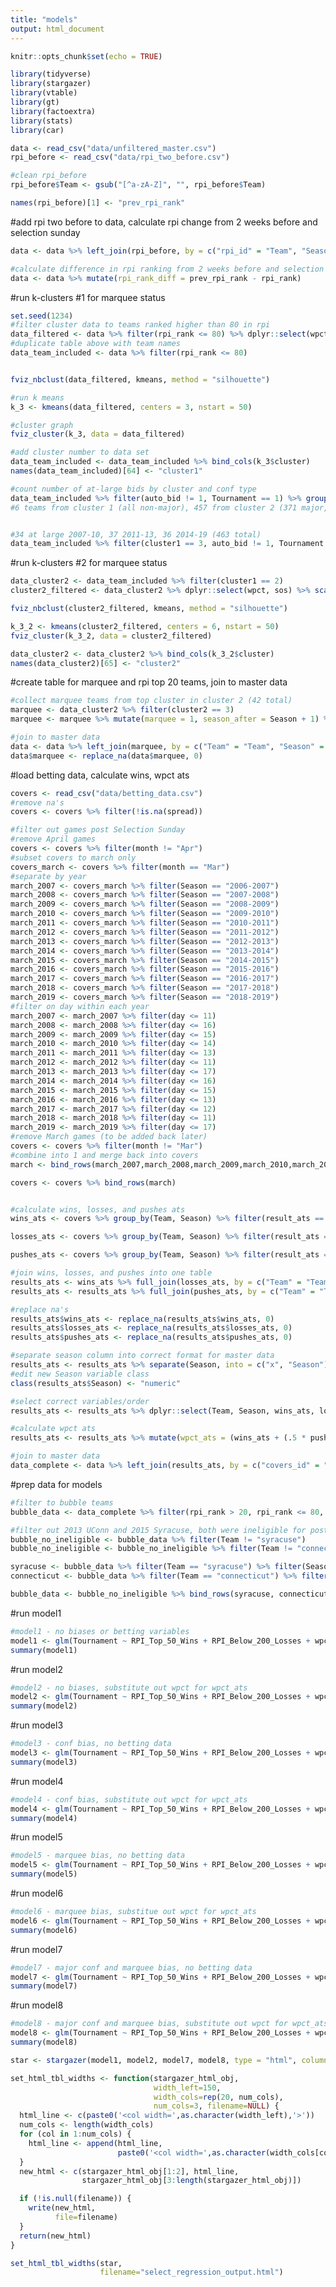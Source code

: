 ```yaml
---
title: "models"
output: html_document
---
```


```r
knitr::opts_chunk$set(echo = TRUE)
```

```r
library(tidyverse)
library(stargazer)
library(vtable)
library(gt)
library(factoextra)
library(stats)
library(car)
```

```r
data <- read_csv("data/unfiltered_master.csv")
rpi_before <- read_csv("data/rpi_two_before.csv")

#clean rpi_before
rpi_before$Team <- gsub("[^a-zA-Z]", "", rpi_before$Team)

names(rpi_before)[1] <- "prev_rpi_rank"
```

#add rpi two before to data, calculate rpi change from 2 weeks before and selection sunday
```r
data <- data %>% left_join(rpi_before, by = c("rpi_id" = "Team", "Season" = "Season"))

#calculate difference in rpi ranking from 2 weeks before and selection sunday
data <- data %>% mutate(rpi_rank_diff = prev_rpi_rank - rpi_rank)
```

#run k-clusters #1 for marquee status
```r
set.seed(1234)
#filter cluster data to teams ranked higher than 80 in rpi
data_filtered <- data %>% filter(rpi_rank <= 80) %>% dplyr::select(wpct, sos) %>% scale()
#duplicate table above with team names
data_team_included <- data %>% filter(rpi_rank <= 80)


fviz_nbclust(data_filtered, kmeans, method = "silhouette")

#run k means
k_3 <- kmeans(data_filtered, centers = 3, nstart = 50)

#cluster graph
fviz_cluster(k_3, data = data_filtered)

#add cluster number to data set
data_team_included <- data_team_included %>% bind_cols(k_3$cluster)
names(data_team_included)[64] <- "cluster1"

#count number of at-large bids by cluster and conf type
data_team_included %>% filter(auto_bid != 1, Tournament == 1) %>% group_by(cluster1, major_conf) %>% summarise(n = n(), med = median(seed))
#6 teams from cluster 1 (all non-major), 457 from cluster 2 (371 major, 86 non-major) (no rpi filter)


#34 at large 2007-10, 37 2011-13, 36 2014-19 (463 total)
data_team_included %>% filter(cluster1 == 3, auto_bid != 1, Tournament == 1)
```

#run k-clusters #2 for marquee status
```r
data_cluster2 <- data_team_included %>% filter(cluster1 == 2)
cluster2_filtered <- data_cluster2 %>% dplyr::select(wpct, sos) %>% scale()

fviz_nbclust(cluster2_filtered, kmeans, method = "silhouette")

k_3_2 <- kmeans(cluster2_filtered, centers = 6, nstart = 50)
fviz_cluster(k_3_2, data = cluster2_filtered)

data_cluster2 <- data_cluster2 %>% bind_cols(k_3_2$cluster)
names(data_cluster2)[65] <- "cluster2"
```

#create table for marquee and rpi top 20 teams, join to master data
```r
#collect marquee teams from top cluster in cluster 2 (42 total)
marquee <- data_cluster2 %>% filter(cluster2 == 3)
marquee <- marquee %>% mutate(marquee = 1, season_after = Season + 1) %>% dplyr::select(Team, season_after, marquee)

#join to master data
data <- data %>% left_join(marquee, by = c("Team" = "Team", "Season" = "season_after"))
data$marquee <- replace_na(data$marquee, 0)
```

#load betting data, calculate wins, wpct ats
```r
covers <- read_csv("data/betting_data.csv")
#remove na's
covers <- covers %>% filter(!is.na(spread))

#filter out games post Selection Sunday
#remove April games
covers <- covers %>% filter(month != "Apr")
#subset covers to march only
covers_march <- covers %>% filter(month == "Mar")
#separate by year
march_2007 <- covers_march %>% filter(Season == "2006-2007")
march_2008 <- covers_march %>% filter(Season == "2007-2008")
march_2009 <- covers_march %>% filter(Season == "2008-2009")
march_2010 <- covers_march %>% filter(Season == "2009-2010")
march_2011 <- covers_march %>% filter(Season == "2010-2011")
march_2012 <- covers_march %>% filter(Season == "2011-2012")
march_2013 <- covers_march %>% filter(Season == "2012-2013")
march_2014 <- covers_march %>% filter(Season == "2013-2014")
march_2015 <- covers_march %>% filter(Season == "2014-2015")
march_2016 <- covers_march %>% filter(Season == "2015-2016")
march_2017 <- covers_march %>% filter(Season == "2016-2017")
march_2018 <- covers_march %>% filter(Season == "2017-2018")
march_2019 <- covers_march %>% filter(Season == "2018-2019")
#filter on day within each year
march_2007 <- march_2007 %>% filter(day <= 11)
march_2008 <- march_2008 %>% filter(day <= 16)
march_2009 <- march_2009 %>% filter(day <= 15)
march_2010 <- march_2010 %>% filter(day <= 14)
march_2011 <- march_2011 %>% filter(day <= 13)
march_2012 <- march_2012 %>% filter(day <= 11)
march_2013 <- march_2013 %>% filter(day <= 17)
march_2014 <- march_2014 %>% filter(day <= 16)
march_2015 <- march_2015 %>% filter(day <= 15)
march_2016 <- march_2016 %>% filter(day <= 13)
march_2017 <- march_2017 %>% filter(day <= 12)
march_2018 <- march_2018 %>% filter(day <= 11)
march_2019 <- march_2019 %>% filter(day <= 17)
#remove March games (to be added back later)
covers <- covers %>% filter(month != "Mar")
#combine into 1 and merge back into covers
march <- bind_rows(march_2007,march_2008,march_2009,march_2010,march_2011,march_2012,march_2013,march_2014,march_2015,march_2016,march_2017,march_2018,march_2019)

covers <- covers %>% bind_rows(march)


#calculate wins, losses, and pushes ats
wins_ats <- covers %>% group_by(Team, Season) %>% filter(result_ats == "W") %>% summarise(wins_ats = n())

losses_ats <- covers %>% group_by(Team, Season) %>% filter(result_ats == "L") %>% summarise(losses_ats = n())

pushes_ats <- covers %>% group_by(Team, Season) %>% filter(result_ats == "P") %>% summarise(pushes_ats = n())

#join wins, losses, and pushes into one table
results_ats <- wins_ats %>% full_join(losses_ats, by = c("Team" = "Team", "Season" = "Season"))
results_ats <- results_ats %>% full_join(pushes_ats, by = c("Team" = "Team", "Season" = "Season"))

#replace na's
results_ats$wins_ats <- replace_na(results_ats$wins_ats, 0)
results_ats$losses_ats <- replace_na(results_ats$losses_ats, 0)
results_ats$pushes_ats <- replace_na(results_ats$pushes_ats, 0)

#separate season column into correct format for master data
results_ats <- results_ats %>% separate(Season, into = c("x", "Season"), sep = "-")
#edit new Season variable class
class(results_ats$Season) <- "numeric"

#select correct variables/order
results_ats <- results_ats %>% dplyr::select(Team, Season, wins_ats, losses_ats, pushes_ats)

#calculate wpct ats
results_ats <- results_ats %>% mutate(wpct_ats = (wins_ats + (.5 * pushes_ats))/(wins_ats + losses_ats + pushes_ats))

#join to master data
data_complete <- data %>% left_join(results_ats, by = c("covers_id" = "Team", "Season" = "Season"))
```

#prep data for models
```r
#filter to bubble teams
bubble_data <- data_complete %>% filter(rpi_rank > 20, rpi_rank <= 80, auto_bid != 1, Season >= 2007)

#filter out 2013 UConn and 2015 Syracuse, both were ineligible for postseason
bubble_no_ineligible <- bubble_data %>% filter(Team != "syracuse")
bubble_no_ineligible <- bubble_no_ineligible %>% filter(Team != "connecticut")

syracuse <- bubble_data %>% filter(Team == "syracuse") %>% filter(Season != 2015)
connecticut <- bubble_data %>% filter(Team == "connecticut") %>% filter(Season != 2013)

bubble_data <- bubble_no_ineligible %>% bind_rows(syracuse, connecticut)
```

#run model1
```r
#model1 - no biases or betting variables
model1 <- glm(Tournament ~ RPI_Top_50_Wins + RPI_Below_200_Losses + wpct + conf_wpct + Ranked + RPI + rpi_rank_diff + point_diff + sos, data = bubble_data, family = binomial(link = "logit"))
summary(model1)
```

#run model2
```r
#model2 - no biases, substitute out wpct for wpct_ats
model2 <- glm(Tournament ~ RPI_Top_50_Wins + RPI_Below_200_Losses + wpct_ats + conf_wpct + Ranked + RPI + rpi_rank_diff + point_diff + sos, data = bubble_data, family = binomial(link = "logit"))
summary(model2)
```

#run model3
```r
#model3 - conf bias, no betting data
model3 <- glm(Tournament ~ RPI_Top_50_Wins + RPI_Below_200_Losses + wpct + conf_wpct + Ranked + RPI + rpi_rank_diff + point_diff + sos + major_conf, data = bubble_data, family = binomial(link = "logit"))
summary(model3)
```

#run model4
```r
#model4 - conf bias, substitute out wpct for wpct_ats
model4 <- glm(Tournament ~ RPI_Top_50_Wins + RPI_Below_200_Losses + wpct_ats + conf_wpct + Ranked + RPI + rpi_rank_diff + point_diff + sos + major_conf, data = bubble_data, family = binomial(link = "logit"))
summary(model4)
```

#run model5
```r
#model5 - marquee bias, no betting data
model5 <- glm(Tournament ~ RPI_Top_50_Wins + RPI_Below_200_Losses + wpct + conf_wpct + Ranked + RPI + rpi_rank_diff + point_diff + sos + marquee, data = bubble_data, family = binomial(link = "logit"))
summary(model5)
```

#run model6
```r
#model6 - marquee bias, substitue out wpct for wpct_ats
model6 <- glm(Tournament ~ RPI_Top_50_Wins + RPI_Below_200_Losses + wpct_ats + conf_wpct + Ranked + RPI + rpi_rank_diff + point_diff + sos + marquee, data = bubble_data, family = binomial(link = "logit"))
summary(model6)
```

#run model7
```r
#model7 - major conf and marquee bias, no betting data
model7 <- glm(Tournament ~ RPI_Top_50_Wins + RPI_Below_200_Losses + wpct + conf_wpct + Ranked + RPI + rpi_rank_diff + point_diff + sos + major_conf + marquee, data = bubble_data, family = binomial(link = "logit"))
summary(model7)
```

#run model8
```r
#model8 - major conf and marquee bias, substitute out wpct for wpct_ats
model8 <- glm(Tournament ~ RPI_Top_50_Wins + RPI_Below_200_Losses + wpct_ats + conf_wpct + Ranked + RPI + rpi_rank_diff + point_diff + sos + major_conf + marquee, data = bubble_data, family = binomial(link = "logit"))
summary(model8)
```

```r
star <- stargazer(model1, model2, model7, model8, type = "html", column.labels = c("No Biases", "Both Biases"), dep.var.labels = "Made Tournament", covariate.labels = c("RPI Top 50 Wins", "RPI Below 200 Losses", "Win Pct", "Win Pct ATS", "Conference Win Pct", "Ranked", "RPI", "RPI Rank Difference", "Point Differential", "Strength of Schedule", "Major Conference", "Marquee"), omit.stat = c("all"), title = "Figure 1 - Logit Model Results", column.separate = c(2,2) + foo)
```

```r
set_html_tbl_widths <- function(stargazer_html_obj, 
                                width_left=150, 
                                width_cols=rep(20, num_cols), 
                                num_cols=3, filename=NULL) {
  html_line <- c(paste0('<col width=',as.character(width_left),'>'))
  num_cols <- length(width_cols)
  for (col in 1:num_cols) {
    html_line <- append(html_line,
                        paste0('<col width=',as.character(width_cols[col]),'>'))
  } 
  new_html <- c(stargazer_html_obj[1:2], html_line, 
                stargazer_html_obj[3:length(stargazer_html_obj)])

  if (!is.null(filename)) {
    write(new_html,    
          file=filename)
  }
  return(new_html)
}

set_html_tbl_widths(star, 
                    filename="select_regression_output.html")
```

